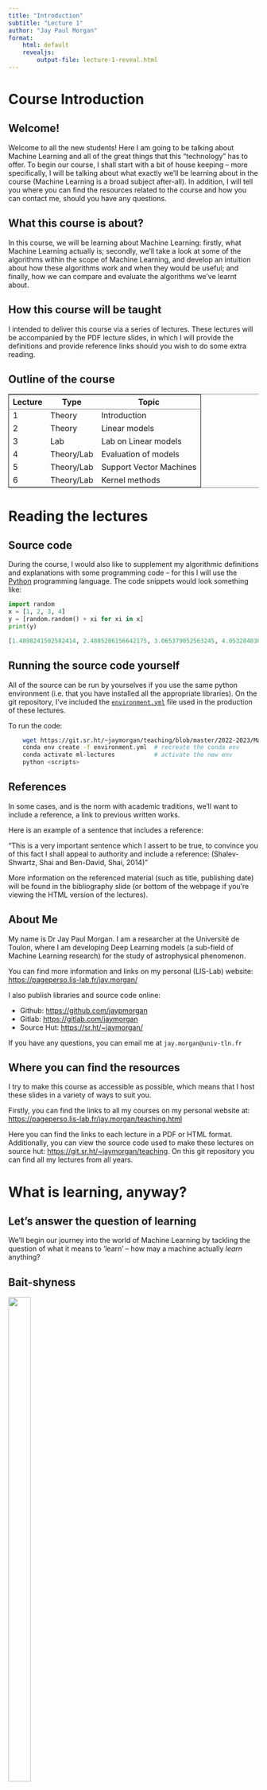 ```yaml
---
title: "Introduction"
subtitle: "Lecture 1"
author: "Jay Paul Morgan"
format:
    html: default
    revealjs: 
        output-file: lecture-1-reveal.html
---
```


# Course Introduction


## Welcome!

Welcome to all the new students! Here I am going to be talking about Machine Learning
and all of the great things that this "technology" has to offer. To begin our course,
I shall start with a bit of house keeping &#x2013; more specifically, I will be talking
about what exactly we'll be learning about in the course (Machine Learning is a broad
subject after-all). In addition, I will tell you where you can find the resources
related to the course and how you can contact me, should you have any questions.


## What this course is about?

In this course, we will be learning about Machine Learning: firstly, what Machine
Learning actually is; secondly, we'll take a look at some of the algorithms within
the scope of Machine Learning, and develop an intuition about how these algorithms
work and when they would be useful; and finally, how we can compare and evaluate the
algorithms we've learnt about.


## How this course will be taught

I intended to deliver this course via a series of lectures. These lectures will be
accompanied by the PDF lecture slides, in which I will provide the definitions and
provide reference links should you wish to do some extra reading.


## Outline of the course

<table border="2" cellspacing="0" cellpadding="6" rules="groups" frame="hsides">


<colgroup>
<col  class="org-right" />

<col  class="org-left" />

<col  class="org-left" />
</colgroup>
<thead>
<tr>
<th scope="col" class="org-right">Lecture</th>
<th scope="col" class="org-left">Type</th>
<th scope="col" class="org-left">Topic</th>
</tr>
</thead>

<tbody>
<tr>
<td class="org-right">1</td>
<td class="org-left">Theory</td>
<td class="org-left">Introduction</td>
</tr>


<tr>
<td class="org-right">2</td>
<td class="org-left">Theory</td>
<td class="org-left">Linear models</td>
</tr>


<tr>
<td class="org-right">3</td>
<td class="org-left">Lab</td>
<td class="org-left">Lab on Linear models</td>
</tr>


<tr>
<td class="org-right">4</td>
<td class="org-left">Theory/Lab</td>
<td class="org-left">Evaluation of models</td>
</tr>


<tr>
<td class="org-right">5</td>
<td class="org-left">Theory/Lab</td>
<td class="org-left">Support Vector Machines</td>
</tr>


<tr>
<td class="org-right">6</td>
<td class="org-left">Theory/Lab</td>
<td class="org-left">Kernel methods</td>
</tr>
</tbody>
</table>


# Reading the lectures


## Source code

During the course, I would also like to supplement my algorithmic definitions and
explanations with some programming code &#x2013; for this I will use the [Python](https://www.python.org/) programming
language. The code snippets would look something like:

```python
import random
x = [1, 2, 3, 4]
y = [random.random() + xi for xi in x]
print(y)

[1.4898241502582414, 2.4805286156642175, 3.065379052563245, 4.05328483072365]
```

## Running the source code yourself

All of the source can be run by yourselves if you use the same python environment
(i.e. that you have installed all the appropriate libraries). On the git repository,
I've included the [`environment.yml`](https://git.sr.ht/~jaymorgan/teaching/tree/master/item/2022-2023/Machine%20Learning/environment.yml) file used in the production of these lectures.

To run the code:

```bash
    wget https://git.sr.ht/~jaymorgan/teaching/blob/master/2022-2023/Machine%20Learning/environment.yml
    conda env create -f environment.yml  # recreate the conda env
    conda activate ml-lectures           # activate the new env
    python <scripts>
```

## References

In some cases, and is the norm with academic traditions, we'll want to include a
reference, a link to previous written works.

Here is an example of a sentence that includes a reference:

"This is a very important sentence which I assert to be true, to convince you of this
fact I shall appeal to authority and include a reference:
(Shalev-Shwartz, Shai and Ben-David, Shai, 2014)"

More information on the referenced material (such as title, publishing date) will be
found in the bibliography slide (or bottom of the webpage if you're viewing the HTML
version of the lectures).


## About Me

My name is Dr Jay Paul Morgan. I am a researcher at the Université de Toulon, where I am
developing Deep Learning models (a sub-field of Machine Learning research) for the
study of astrophysical phenomenon.

You can find more information and links on my personal (LIS-Lab) website:
<https://pageperso.lis-lab.fr/jay.morgan/>

I also publish libraries and source code online:

-   Github: <https://github.com/jaypmorgan>
-   Gitlab: <https://gitlab.com/jaymorgan>
-   Source Hut: <https://sr.ht/~jaymorgan/>

If you have any questions, you can email me at `jay.morgan@univ-tln.fr`


## Where you can find the resources

I try to make this course as accessible as possible, which means that I host these
slides in a variety of ways to suit you.

Firstly, you can find the links to all my courses on my personal website at:
<https://pageperso.lis-lab.fr/jay.morgan/teaching.html>

Here you can find the links to each lecture in a PDF or HTML format. Additionally,
you can view the source code used to make these lectures on source hut:
<https://git.sr.ht/~jaymorgan/teaching>. On this git repository you can find all my
lectures from all years.


# What is learning, anyway?


## Let's answer the question of learning

We'll begin our journey into the world of Machine Learning by tackling the question
of what it means to 'learn' &#x2013; how may a machine actually *learn* anything?


## Bait-shyness

![](images/rat.jpg){width="30%" height="50%"}

To begin to answer the question of learning, we may turn to nature for
advice. Principally, if we look at the studies conducted with Mice we find some idea
to notion of learning (Shalev-Shwartz, Shai and Ben-David, Shai, 2014). (Image by brgfx on Freepik)

When a rat encounters a novel source of food, it will first eat a little bit of
it. If the food is edible for the rat, it will continue to eat the food, even in
future encounters. If, however, on the initial contact with the food, the rat deems
the food poisonous, it will ignore and not eat the food in future encounters. This
process we call 'bait-shyness'.

Here then we see the rat, on finding something new, learn from its experience, and
use that knowledge of the experience for future encounters.

Our initial understanding of rat's bait-shyness was limited, but we've come to
understand more about it. For instance, we learn that their learning process is more
complex than originally thought. In a later experiment, where the 'poison' in the
food is replaced by a different unpleasant stimulus such as a electric shock &#x2013;
i.e. when a rat eats a food, it is then shocked. It was found that this did not
deter the rat from eating the food in future encounters, unlike the poison.

It is presumed that the rat's have some 'prior knowledge' about the world and do not
infer a temporal relationship between the food and being shocked, while they can
infer the same relationship with food and illness.


## Computer Programs

From these two examples of how rats may learn we see: the rat will make a guess about
something now (i.e. that the food is not poisonous), it will find out how good this
guess is (i.e. it either gets ill or it does not), and learn from how well its guess
was for the future. We also see that its learning can be impacted by the rat's prior
knowledge about how the world may work.

But how does this *framework* for the process of learning translate to computers? For a
more formal definition of how computer programs could be said to learn, we have a
similar idea:

> A computer program is said to learn from experience $E$ with respect
> to some class of tasks $T$ and performance measure $P$, if its performance
> a tasks in $T$, as measured by $P$, improves with experience $E$.

(Mitchell, Tom M, 1997)


## Quiz!

What *function* is being used here?

```
    8 ? 5   =   13
    9 ? 1   =   10
    1 ? 2   =    3
```

## Something more difficult&#x2026;

What *values* are being used here?

```
    x * 1 + y   =   4
    x * 3 + y   =   8
    x * 5 + y   =  12
```

## When might we need Machine Learning

![](images/pdf-ocr.png){width="50%" height="50%"}

Why do we need computer programs that 'learn' anyway? We already have programming
languages, why can't we just use them?

Let's suppose we're creating a very simple Optical Character Recognition (OCR)
program.

This program looks at a PDF document and converts the text into something we
can copy and paste. Part of this program's task is to take an individual character,
say the number '8', and recognise that it's an 8 and add that to the already scanned
text.

How would we go about creating a program where we can define how to identify '8' or
'1' or 'l' &#x2013; with all the varieties of lighting conditions, handwriting, fonts,
sizes. We could find the process of encompassing all different variations tiresome &#x2013;
if not impossible, and that's only for a single character!

With Machine Learning, instead of enumerating all possible solutions within a
programming language, we collect a bunch of examples of '8's and give them to the
algorithm to learn from.

Through looking at these many different examples, the algorithm will/should be able
to recognise what an 8 generally looks like.


## Different types of Learning

What we have just demonstrated by way of the OCR example, is the type of learning we
call 'Supervised Learning'. We have many examples of input (lots of different kinds
of handwritten 8's), and we tell the learning algorithm, that they are indeed the
number 8.

But there are other kind of different learning frameworks. Specifically we have the
following:

-   Supervised Learning
-   Unsupervised, or sometimes called self-supervised Learning
-   Reinforcement Learning


## Supervised Learning

To better formalise Supervised Learning from our previous OCR example, Supervised
Learning is when the learning algorithm "see's" or has access to both the input and
output.

Let's have a dataset $X$, which is a set consisting of tuple pairs $x_i, y_i$. $x_i$
is an input, i.e. a single image with an '8', and $y_i$ is a label which tells the
learning algorithm if the input is indeed an '8' or something else. Mathematically we have:

$X = \{(x_1, y_1), (x_2, y_2), ..., (x_n, y_n)\}$


## Unsupervised Learning

In Unsupervised learning, we have again have a dataset $X$, who's elements are only
inputs. In other words, there are no corresponding labels for each input. Instead,
the learning algorithm must learn inherent patterns in the data and create labels
itself. Throughout the course, we'll see examples of Unsupervised Learning in action.

One thing to note: Recent methodologies have started to call Unsupervised Learning,
self-supervised. As we have just discussed, the labels are inherent to the data from
the discovered patterns, it's just we are not explicitly giving them to the learning
algorithm ourselves. So it's sort of like a supervised learning setup, except the
learning algorithm is providing the labels itself &#x2013; hence the self-supervised.


## Reinforcement Learning

Reinforcement Learning is very different to both Supervised and Unsupervised
Learning. Here is the type of learning you might be familiar with if you've seen 'AI'
that learns to play video games. In this type of learning, we have the following
elements:

-   An agent
-   An environment
-   A set of allowed actions the agent can make within its environment.

In this situation, an agent will interact with it's environment, and when it does
something it can receive a reward (a reward can be positive or negative). The agent
will remember what it has done to receive the reward. The objective for the agent is
to maximise the reward score, and learns to do this through many iterations or
play-through.


# Terminology


## What will our data look like?

In this section we shall take a look at the different types of data we might expect
and the different terminology used to name them.

Data in Machine Learning applications can come in a variety of different formats. The
most typical data formats we might see are:

-   Tables
-   Images/Videos
-   Text
-   Sound

These are the initial formats, though, before actually doing any learning, we will
want to transform them into a different representation that we can use.


## Tables

A table, or tabular, format is a $n \times m$ set of data with $n$ samples or
examples, and $m$ features for each sample. For example, suppose we have a table
consisting the price of 100 different houses:

<table border="2" cellspacing="0" cellpadding="6" rules="groups" frame="hsides">


<colgroup>
<col  class="org-right" />

<col  class="org-right" />

<col  class="org-left" />

<col  class="org-left" />
</colgroup>
<thead>
<tr>
<th scope="col" class="org-right">Number of bedrooms</th>
<th scope="col" class="org-right">Garden size (ft)</th>
<th scope="col" class="org-left">&#x2026;</th>
<th scope="col" class="org-left">Price ($)</th>
</tr>
</thead>

<tbody>
<tr>
<td class="org-right">3</td>
<td class="org-right">0</td>
<td class="org-left">&#x2026;</td>
<td class="org-left">150,000</td>
</tr>


<tr>
<td class="org-right">5</td>
<td class="org-right">10</td>
<td class="org-left">&#x2026;</td>
<td class="org-left">200,000</td>
</tr>


<tr>
<td class="org-right">&#x2026;</td>
<td class="org-right">&#x2026;</td>
<td class="org-left">&#x2026;</td>
<td class="org-left">&#xa0;</td>
</tr>


<tr>
<td class="org-right">10</td>
<td class="org-right">1000</td>
<td class="org-left">&#x2026;</td>
<td class="org-left">2,000,000</td>
</tr>
</tbody>
</table>

In a supervised learning setting, where we want to predict the price of a house we may then have the following dataset:

$X = \{([3, 0, ...], 150,000), ([5, 10, ...], 200,000), \\..., ([10, 1000, ...], 2,000,000)\}$


## Images/Videos

Images are composed of 2D or 3D arrays of numeric values. For example, in a RGB
image that is 1024x500 pixels, we would have the array of size 1024x500x3 &#x2013; where 3
is the red, green, and blue channel, respectively. If we have just a grayscale image,
we could represent it as either 1024x500x1 or 1024x500 as the channel 'dimension' of
the array is singular.

We may already know that videos are simply a sequence of images that are iterated
through 24+ times a second. For a 24 frames per second video, we would have an array
size of 1024x500x3x24 &#x2013; a 4-dimensional array.


## Text

Text and language data is perhaps one of the most flexible formats of data, in terms
of the person implementing the Machine Learning algorithm is somewhat free in
determining how to represent the language to the algorithm.

With text data, we have a series of 'tokens' &#x2013; these tokens could be words, groups
of words, parts of words, and even just characters. For example, consider:

"this is a sentence, that shouldn't be misunderstood."


## Tokenisation of text

"this is a sentence, that shouldn't be misunderstood."

We could 'tokenise' (the process of converting a string into a series of tokens that
represent the original string) this sentence by splitting at white-space:

```{"this", "is", "a", "sentence,", "that" "shouldn't", "be", "misunderstood."}```

Notice how with the words "sentence" and "misunderstood", the punctuation is
considered part of the word and so "misunderstood." != "misunderstood".

These kinds of questions of how to best represent text and language we will talk more
about in later lectures!


## Time-series

I named this section time-series to be as general as possible. Within the type
'time-series', we could have the following types of information:

-   Sound waves
-   Stock prices
-   Network messaging

These types of data all share a property in that the 'time' component is important in
their meaning.  


# Example Problems

Throughout this course, we'll be using *toy* datasets for the explanation of Machine
Learning and its algorithms. In this section, we'll take a broad look over all the
datasets that we'll come to be very familiar with.


## Types of Outputs &#x2013; Regression & Classification

First, however, I wish to explain the difference between the terms *Regression* and
*Classification*.

-   Regression: the prediction of a continuous quantity, i.e. how much does this house cost?
-   Classification: the prediction of a discrete value or class label, i.e. dog or cat?

In the following toy datasets, we'll see different types of predictions that fall
under the regression/classification output type.


## Boston House Prices Dataset &#x2013; Tabular Regression

A dataset of 506 houses in Boston, USA, collected during US Census.

-   13 features/properties about each house
-   1 target property: the price of the house

More information about each of the features can be found at: <https://www.cs.toronto.edu/~delve/data/boston/bostonDetail.html>

(Harrison Jr, David and Rubinfeld, Daniel L, 1978)


## Boston House Prices &#x2013; example rows

```python
import warnings
from sklearn.datasets import load_boston
with warnings.catch_warnings():
    warnings.filterwarnings("ignore")
    boston = load_boston()
boston = pd.DataFrame(
    data=np.c_[boston['data'], boston['target']],
    columns=boston['feature_names'].tolist() + ['target'])
print(boston[:2])
```
          CRIM    ZN  INDUS  CHAS    NOX     RM  ...  RAD    TAX  PTRATIO      B  LSTAT  target
    0  0.00632  18.0   2.31   0.0  0.538  6.575  ...  1.0  296.0     15.3  396.9   4.98    24.0
    1  0.02731   0.0   7.07   0.0  0.469  6.421  ...  2.0  242.0     17.8  396.9   9.14    21.6
    
    [2 rows x 14 columns]


## Boston House Prices &#x2013; concerns

The Boston dataset is an excellent dataset in the fact that it contains some ethical
issues when it comes to Machine Learning. More specifically, some of the features in
the data are 'dummy' variables for racial attributes (Carlisle, M., 2020). Moreover, these features show a
racial segregation has a positive impact on house prices.

Scikit-Learn (scikit-learn, 2022), one of the most prolific Machine Learning framework in the Python
ecosystem, has decided to depreciate and remove the Boston dataset from their
repository following these concerns.

We will continue to use the dataset here as it is an easy to understand regression
problem, and to demonstrate how easy it is to be accidentally unethical if you're not
thinking about the data carefully enough. 


## Iris Dataset &#x2013; Tabular Classification

![](images/iris.jpg "Iris Flower (Diliff, 2014)"){width="50%" height="50%"}


## Iris Dataset &#x2013; features

-   150 examples
-   4 features: Petal length/width, sepal length/width
-   1 classification: type of flower: {viriginica, setosa, veriscolor}
    
    <https://archive.ics.uci.edu/ml/datasets/iris>
    (Fisher, Ronald A, 1936)

![](images/Petal-sepal.jpg "Different parts of a flower. (Eric Guinther, 2005)"){width="50%" height="50%"}


## Iris Dataset &#x2013; example rows

```python
from sklearn.datasets import load_iris
iris = load_iris()
iris = pd.DataFrame(
    data = np.c_[iris['data'], iris['target']],
    columns = iris['feature_names'] + ['target'])
print(iris.head(2))
```
       sepal length (cm)  sepal width (cm)  petal length (cm)  petal width (cm)  target
    0                5.1               3.5                1.4               0.2     0.0
    1                4.9               3.0                1.4               0.2     0.0


## MNIST Dataset &#x2013; Image Classification

![](images/mnist.png "8 examples of handwritten digits in the MNIST dataset."){width="50%" height="50%"}

A dataset of images (of size 28x28) containing handwritten digits from 0 - 9.

<http://yann.lecun.com/exdb/mnist/>

(LeCun, Yann and Bottou, L{\\'e}on and Bengio, Yoshua and Haffner, Patrick, 1998)


## MNIST Dataset &#x2013; Features

-   60,000 images in the training dataset
-   10,000 images in the test dataset
-   28x28 pixels (grayscale)


## MNIST Dataset &#x2013; Example Rows

```python
from sklearn.datasets import fetch_openml
mnist = fetch_openml("mnist_784").data[:2]
```
    pixel1  pixel2  pixel3  pixel4  pixel5  pixel6  pixel7  pixel8  pixel9  \
    0     0.0     0.0     0.0     0.0     0.0     0.0     0.0     0.0     0.0   
    1     0.0     0.0     0.0     0.0     0.0     0.0     0.0     0.0     0.0   

    pixel10  ...  pixel775  pixel776  pixel777  pixel778  pixel779  pixel780  \
    0      0.0  ...       0.0       0.0       0.0       0.0       0.0       0.0   
    1      0.0  ...       0.0       0.0       0.0       0.0       0.0       0.0   

    pixel781  pixel782  pixel783  pixel784  
    0       0.0       0.0       0.0       0.0  
    1       0.0       0.0       0.0       0.0  

    [2 rows x 784 columns]

## Large Movie Review Dataset &#x2013; Text Classification/Regression

> Story of a man who has unnatural feelings for a pig. Starts out with a opening scene that is a terrific example of absurd comedy. A formal orchestra audience is turned into an insane, violent mob by the crazy chantings of it's singers. Unfortunately it stays absurd the WHOLE time with no general narrative eventually making it just too off putting. Even those from the era should be turned off. The cryptic dialogue would make Shakespeare seem easy to a third grader. On a technical level it's better than you might think with some good cinematography by future great Vilmos Zsigmond. Future stars Sally Kirkland and Frederic Forrest can be seen briefly.

Review from: `train/neg/0_3.txt`

-   50,000 movie reviews (25,000 for training and testing).
-   Each review is labelled with a binary label of sentiment &#x2013; a positive or negative
    review was towards the movie in question.

<https://ai.stanford.edu/~amaas/data/sentiment/>

(Maas, Andrew L. and Daly, Raymond E. and Pham, Peter T. and Huang, Dan and Ng, Andrew Y. and Potts, Christopher, 2011)


## Ham or Spam &#x2013; Text Classification
```
    Message-ID: <8701134.1075856113926.JavaMail.evans@thyme>
    Date: Mon, 30 Oct 2000 02:06:00 -0800 (PST)
    From: shona.wilson@enron.com
    To: eugenio.perez@enron.com
    Subject: meeting deadlines
    Mime-Version: 1.0
    Content-Type: text/plain; charset=us-ascii
    Content-Transfer-Encoding: 7bit
    X-From: Shona Wilson
    X-To: Eugenio Perez
    X-cc: 
    X-bcc: 
    X-Origin: Beck-S
    X-FileName: sbeck.nsf
    
    Dear Eugenio,
    
    I did not want to say this when everyone else was around, but I am concerned 
    that no attempt was made to meet the deadline of this morning that we 
    discussed last Friday. (to decide on a name for the database).  Only Maria 
    Teresa had her information to me this am as requested. The deadline could 
    have been easily met by working diligently this morning, but Jennifer did not 
    come in until 8:30 and MT until 8:15.
    
    I thought we had discussed the urgency of this - to have something to present 
    at the 10am meeting.  We need to discuss this to ensure it does not happen 
    again.
    
    Best regards
    
    Shona
```

-   Enron Spam classification of email messages.
-   Is the email Spam &#x2013; each email is labelled with a binary label, spam or not spam
    (ham).
-   The dataset contains 17,171 spam and 16,545 ham email messages.

<https://www2.aueb.gr/users/ion/data/enron-spam/>

(Metsis, Vangelis and Androutsopoulos, Ion and Paliouras, Georgios, 2006)


# Concerns & Considerations

As we saw with the Boston house prices dataset, ethical concerns can easily arise
when we use statistical analysis & Machine Learning. But our use of Machine Learning
carries many more concerns other than just racial biases. In this section, we'll
highlight some ethical considerations to be made when designing and building Machine
Learning models.

<https://uksa.statisticsauthority.gov.uk/publication/ethical-considerations-in-the-use-of-machine-learning-for-research-and-statistics/>


## Compute resources &#x2013; environmental concerns

> Large-scale deployment of AI could also have both positive and negative impacts on
> the environment. Negative impacts include increased use of natural resources, such as
> rare earth metals, pollution and waste, as well as energy consumption. However, AI
> could help with waste management and conservation offering environmental benefits.

> [&#x2026;] In the United States, data centres already account for about 2 percent of all
> electricity used. In one estimation, DeepMind's AlphaGo – which beat Go Champion Lee
> Sedol in 2016 – took 50,000 times as much power as the human brain to do so.

({European Parliament. Directorate General for Parliamentary Research Services.}, 2020)


## Bias in language models

![](images/debias.png "(Gonen, Hila and Goldberg, Yoav, 2019)"){width="50%" height="50%"}

Biases exist in language models trained on news articles (Bolukbasi, Tolga and Chang, Kai-Wei and Zou, James Y and Saligrama, Venkatesh and Kalai, Adam T, 2016).


## Personal information

In Machine Learning applications where data is generated (such as generating faces
that don't exist), there is a possibility to expose personal information. For
example, in a situation where these generative Machine Learning models create
synthetic patient data, the model may be trained on real medical data. The output of
the Machine Learning model could possibly leak personal information.

(Arora, Anmol and Arora, Ananya, 2022)


## Mental health of optimisation algorithms

This example is more specific to how algorithms are used as opposed to their specific
design. Yet, this should still be highlighted. We have seen increasing discussion
surrounding the use of optimisation algorithms that try to increase the amount of
'screen time' or engagement from users of social media, and it's no secret that
spending lots of time of social media has a measurable effect on one's mental health.


## Copyright Concerns

A more recent addition to the concerns is that of Github's co-pilot application that
helps users write programming code. This application has been developed on
open-source software &#x2013; some of which includes licensing that specifies how this
open-source code may be used (for example, with attribution or copy-left). Yet,
Github's co-pilot may insert code that its been trained on verbatim (though recent
additions have been addressing these concerns), resulting in a situation of 'code
laundering'. <https://twitter.com/mitsuhiko/status/1410886329924194309>

```c
    float Q_rsqrt( float number )
    {
            long i;
            float x2, y;
            const float threehalfs = 1.5F;
    
            x2 = number * 0.5F;
            y  = number;
            i  = * ( long * ) &y;                       // evil floating point bit level hacking
            i  = 0x5f3759df - ( i >> 1 );               // what the fuck? 
            y  = * ( float * ) &i;
            y  = y * ( threehalfs - ( x2 * y * y ) );   // 1st iteration
    //	y  = y * ( threehalfs - ( x2 * y * y ) );   // 2nd iteration, this can be removed
    
            return y;
    }
    
    // Implementation from Quake III Arena under the GPL license.
```

# Summary


## What is Machine Learning

-   We've taken a look at the different kinds of frameworks for learning &#x2013; animal
    behaviour with bait-shyness, and how that translates in computer programs.
-   We've identified the different types of learning: supervised, unsupervised, and
    reinforcement learning.
-   We've looked at the different types of data we may encounter, from tabular to text
    data, and have also seen examples of some toy datasets we will be using in the course.
-   Finally, we've highlighted some of the ethical concerns that can arise in Machine
    Learning.


# Bibliography


## Bibliography

Arora, Anmol and Arora, Ananya (2022). *Generative Adversarial Networks and Synthetic Patient Data: Current Challenges and Future Perspectives*, {Royal College of Physicians}.

Bolukbasi, Tolga and Chang, Kai-Wei and Zou, James Y and Saligrama, Venkatesh and Kalai, Adam T (2016). *Man is to computer programmer as woman is to homemaker? debiasing word embeddings*, Advances in neural information processing systems.

Carlisle, M. (2020). *Racist Data Destruction?*, Medium.

Diliff (2014). *Iris germanica (Purple bearded Iris), Wakehurst Place, UK - Diliff.jpg*.

Eric Guinther (2005). *Image of a primrose willowherb Ludwigia octovalvis (family Onagraceae), flower showing petals and sepals*.

Fisher, Ronald A (1936). *The use of multiple measurements in taxonomic problems*, Wiley Online Library.

Gonen, Hila and Goldberg, Yoav (2019). *Lipstick on a {{Pig}}: {{Debiasing Methods Cover}} up {{Systematic Gender Biases}} in {{Word Embeddings But}} Do Not {{Remove Them}}*, {arXiv}.

Harrison Jr, David and Rubinfeld, Daniel L (1978). *Hedonic housing prices and the demand for clean air*, Elsevier.

LeCun, Yann and Bottou, L{\\'e}on and Bengio, Yoshua and Haffner, Patrick (1998). *Gradient-based learning applied to document recognition*, Ieee.

Maas, Andrew L. and Daly, Raymond E. and Pham, Peter T. and Huang, Dan and Ng, Andrew Y. and Potts, Christopher (2011). *Learning Word Vectors for Sentiment Analysis*, Association for Computational Linguistics.

Metsis, Vangelis and Androutsopoulos, Ion and Paliouras, Georgios (2006). *Spam filtering with naive bayes-which naive bayes?*.

Mitchell, Tom M (1997). *Machine learning*, McGraw-hill New York.

Shalev-Shwartz, Shai and Ben-David, Shai (2014). *Understanding machine learning: From theory to algorithms*, Cambridge university press.

scikit-learn (2022). *Sklearn.Datasets.Load\\\_boston*, scikit-learn.

{European Parliament. Directorate General for Parliamentary Research Services.} (2020). *The Ethics of Artificial Intelligence: Issues and Initiatives.*, {Publications Office}.

